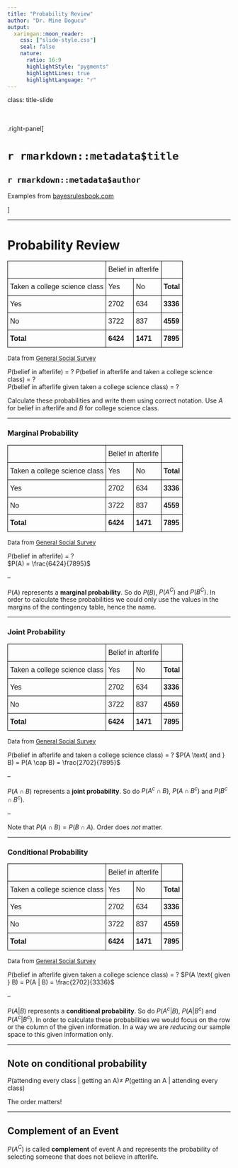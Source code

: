 ```yaml
---
title: "Probability Review"
author: "Dr. Mine Dogucu"
output: 
  xaringan::moon_reader:
    css: ["slide-style.css"]
    seal: false
    nature:
      ratio: 16:9
      highlightStyle: "pygments"
      highlightLines: true
      highlightLanguage: "r"
---
```


class: title-slide


<br>
<br>
.right-panel[ 

# `r rmarkdown::metadata$title`
## `r rmarkdown::metadata$author`
Examples from [bayesrulesbook.com](https://bayesrulesbook.com)

]


---

# Probability Review

<style type="text/css">
.tg  {border-collapse:collapse;border-spacing:0;}
.tg td{font-family:Arial, sans-serif;font-size:14px;padding:10px 5px;border-style:solid;border-width:1px;overflow:hidden;word-break:normal;border-color:black;}
.tg th{font-family:Arial, sans-serif;font-size:14px;font-weight:normal;padding:10px 5px;border-style:solid;border-width:1px;overflow:hidden;word-break:normal;border-color:black;}
.tg .tg-x5q1{font-size:16px;text-align:left;vertical-align:top}
.tg .tg-vox4{font-weight:bold;font-size:16px;text-align:left;vertical-align:top}
.tg .tg-cqfb{font-size:16px;text-align:left;vertical-align:middle}
</style>
<table class="tg" align="center">
  <tr>
    <th class="tg-x5q1"></th>
    <th class="tg-x5q1" colspan="2">Belief in afterlife</th>
    <th class="tg-x5q1"></th>
  </tr>
  <tr>
    <td class="tg-cqfb">Taken a college science class</td>
    <td class="tg-cqfb">Yes</td>
    <td class="tg-cqfb">No</td>
    <td class="tg-vox4">Total</td>
  </tr>
  <tr>
    <td class="tg-cqfb">Yes</td>
    <td class="tg-cqfb">2702</td>
    <td class="tg-cqfb">634</td>
    <td class="tg-vox4"><span style="font-weight:700">3336</span></td>
  </tr>
  <tr>
    <td class="tg-cqfb">No</td>
    <td class="tg-cqfb">3722</td>
    <td class="tg-cqfb">837</td>
    <td class="tg-vox4"><span style="font-weight:700">4559</span></td>
  </tr>
  <tr>
    <td class="tg-vox4">Total</td>
    <td class="tg-vox4">6424</td>
    <td class="tg-vox4"><span style="font-weight:bold">1471</span></td>
    <td class="tg-vox4">7895</td>
  </tr>
</table>


<p style="font-size: small">
Data from <a href ="https://gssdataexplorer.norc.org"> General Social Survey</a>
</p>

$P(\text{belief in afterlife})$ = ?
$P(\text{belief in afterlife and taken a college science class})$ = ?  
$P(\text{belief in afterlife given taken a college science class})$ = ?

Calculate these probabilities and write them using correct notation. Use $A$ for belief in afterlife and $B$ for college science class.

---

### Marginal Probability 

<style type="text/css">
.tg  {border-collapse:collapse;border-spacing:0;}
.tg td{font-family:Arial, sans-serif;font-size:14px;padding:10px 5px;border-style:solid;border-width:1px;overflow:hidden;word-break:normal;border-color:black;}
.tg th{font-family:Arial, sans-serif;font-size:14px;font-weight:normal;padding:10px 5px;border-style:solid;border-width:1px;overflow:hidden;word-break:normal;border-color:black;}
.tg .tg-x5q1{font-size:16px;text-align:left;vertical-align:top}
.tg .tg-vox4{font-weight:bold;font-size:16px;text-align:left;vertical-align:top}
.tg .tg-cqfb{font-size:16px;text-align:left;vertical-align:middle}
</style>
<table class="tg" align="center">
  <tr>
    <th class="tg-x5q1"></th>
    <th class="tg-x5q1" colspan="2">Belief in afterlife</th>
    <th class="tg-x5q1"></th>
  </tr>
  <tr>
    <td class="tg-cqfb">Taken a college science class</td>
    <td class="tg-cqfb">Yes</td>
    <td class="tg-cqfb">No</td>
    <td class="tg-vox4">Total</td>
  </tr>
  <tr>
    <td class="tg-cqfb">Yes</td>
    <td class="tg-cqfb">2702</td>
    <td class="tg-cqfb">634</td>
    <td class="tg-vox4"><span style="font-weight:700">3336</span></td>
  </tr>
  <tr>
    <td class="tg-cqfb">No</td>
    <td class="tg-cqfb">3722</td>
    <td class="tg-cqfb">837</td>
    <td class="tg-vox4"><span style="font-weight:700">4559</span></td>
  </tr>
  <tr>
    <td class="tg-vox4">Total</td>
    <td class="tg-vox4">6424</td>
    <td class="tg-vox4"><span style="font-weight:bold">1471</span></td>
    <td class="tg-vox4">7895</td>
  </tr>
</table>


<p style="font-size: small">
Data from <a href ="https://gssdataexplorer.norc.org"> General Social Survey</a>
</p>

$P(\text{belief in afterlife})$ = ?  
$P(A) = \frac{6424}{7895}$

--

$P(A)$ represents a __marginal probability__. So do $P(B)$, $P(A^C)$ and $P(B^C)$. In order to calculate these probabilities we could only use the values in the margins of the contingency table, hence the name. 

---

### Joint Probability 

<style type="text/css">
.tg  {border-collapse:collapse;border-spacing:0;}
.tg td{font-family:Arial, sans-serif;font-size:14px;padding:10px 5px;border-style:solid;border-width:1px;overflow:hidden;word-break:normal;border-color:black;}
.tg th{font-family:Arial, sans-serif;font-size:14px;font-weight:normal;padding:10px 5px;border-style:solid;border-width:1px;overflow:hidden;word-break:normal;border-color:black;}
.tg .tg-x5q1{font-size:16px;text-align:left;vertical-align:top}
.tg .tg-vox4{font-weight:bold;font-size:16px;text-align:left;vertical-align:top}
.tg .tg-cqfb{font-size:16px;text-align:left;vertical-align:middle}
</style>
<table class="tg" align="center">
  <tr>
    <th class="tg-x5q1"></th>
    <th class="tg-x5q1" colspan="2">Belief in afterlife</th>
    <th class="tg-x5q1"></th>
  </tr>
  <tr>
    <td class="tg-cqfb">Taken a college science class</td>
    <td class="tg-cqfb">Yes</td>
    <td class="tg-cqfb">No</td>
    <td class="tg-vox4">Total</td>
  </tr>
  <tr>
    <td class="tg-cqfb">Yes</td>
    <td class="tg-cqfb">2702</td>
    <td class="tg-cqfb">634</td>
    <td class="tg-vox4"><span style="font-weight:700">3336</span></td>
  </tr>
  <tr>
    <td class="tg-cqfb">No</td>
    <td class="tg-cqfb">3722</td>
    <td class="tg-cqfb">837</td>
    <td class="tg-vox4"><span style="font-weight:700">4559</span></td>
  </tr>
  <tr>
    <td class="tg-vox4">Total</td>
    <td class="tg-vox4">6424</td>
    <td class="tg-vox4"><span style="font-weight:bold">1471</span></td>
    <td class="tg-vox4">7895</td>
  </tr>
</table>


<p style="font-size: small">
Data from <a href ="https://gssdataexplorer.norc.org"> General Social Survey</a>
</p>

$P(\text{belief in afterlife and taken a college science class})$ = ? 
$P(A \text{ and } B) = P(A \cap B) = \frac{2702}{7895}$

--

$P(A \cap B)$ represents a __joint probability__. So do $P(A^c \cap B)$, $P(A\cap B^c)$ and $P(B^c\cap B^c)$. 

--

Note that $P(A\cap B) = P(B\cap A)$. Order does _not_ matter.

---

### Conditional Probability 

<style type="text/css">
.tg  {border-collapse:collapse;border-spacing:0;}
.tg td{font-family:Arial, sans-serif;font-size:14px;padding:10px 5px;border-style:solid;border-width:1px;overflow:hidden;word-break:normal;border-color:black;}
.tg th{font-family:Arial, sans-serif;font-size:14px;font-weight:normal;padding:10px 5px;border-style:solid;border-width:1px;overflow:hidden;word-break:normal;border-color:black;}
.tg .tg-x5q1{font-size:16px;text-align:left;vertical-align:top}
.tg .tg-vox4{font-weight:bold;font-size:16px;text-align:left;vertical-align:top}
.tg .tg-cqfb{font-size:16px;text-align:left;vertical-align:middle}
</style>
<table class="tg" align="center">
  <tr>
    <th class="tg-x5q1"></th>
    <th class="tg-x5q1" colspan="2">Belief in afterlife</th>
    <th class="tg-x5q1"></th>
  </tr>
  <tr>
    <td class="tg-cqfb">Taken a college science class</td>
    <td class="tg-cqfb">Yes</td>
    <td class="tg-cqfb">No</td>
    <td class="tg-vox4">Total</td>
  </tr>
  <tr>
    <td class="tg-cqfb">Yes</td>
    <td class="tg-cqfb">2702</td>
    <td class="tg-cqfb">634</td>
    <td class="tg-vox4"><span style="font-weight:700">3336</span></td>
  </tr>
  <tr>
    <td class="tg-cqfb">No</td>
    <td class="tg-cqfb">3722</td>
    <td class="tg-cqfb">837</td>
    <td class="tg-vox4"><span style="font-weight:700">4559</span></td>
  </tr>
  <tr>
    <td class="tg-vox4">Total</td>
    <td class="tg-vox4">6424</td>
    <td class="tg-vox4"><span style="font-weight:bold">1471</span></td>
    <td class="tg-vox4">7895</td>
  </tr>
</table>


<p style="font-size: small">
Data from <a href ="https://gssdataexplorer.norc.org"> General Social Survey</a>
</p>

$P(\text{belief in afterlife given taken a college science class})$ = ?
$P(A \text{ given } B) = P(A | B) = \frac{2702}{3336}$

--

$P(A|B)$ represents a __conditional probability__. So do $P(A^c|B)$, $P(A | B^c)$ and $P(A^c|B^c)$. In order to calculate these probabilities we would focus on the row or the column of the given information. In a way we are _reducing_ our sample space to this given information only. 

---

## Note on conditional probability

$P(\text{attending every class | getting an A}) \neq$ $P(\text{getting an A | attending every class})$

The order matters!

---

## Complement of an Event

$P(A^C)$ is called __complement__ of event A and represents the probability of selecting someone that does not believe in afterlife.  
